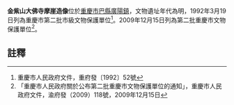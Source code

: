 {{msg:重慶市文物保護單位
|名稱 = 金紫山大佛寺摩崖造像
|編號 = 27
|圖片 = 
|級別 = 4
|分類 = 
|時代 = 明
|地点 = [[巴縣|巴縣]][[廣陽鎮|廣陽鎮]]
|坐標 = 
|登錄 = 1992年3月19日
}}
{{msg:重慶市文物保護單位
|名稱 = 金紫山大佛寺摩崖造像
|編號 = 97
|圖片 = 
|級別 = 6
|分類 = 
|時代 = 明代
|地点 = [[南岸區|南岸區]][[廣陽鎮|廣陽鎮]]大佛村
|坐標 = 
|登錄 = 2009年12月15日
}}
'''金紫山大佛寺摩崖造像'''位於[[重慶市|重慶市]][[巴縣|巴縣]][[廣陽鎮|廣陽鎮]]，文物遺址年代為明，1992年3月19日列為重慶市第二批市級文物保護單位<ref>重慶市人民政府文件，重府發〔1992〕52號</ref>。2009年12月15日列為第二批重慶市文物保護單位<ref>「重慶市人民政府關於公布第二批重慶市文物保護單位的通知」，重慶市人民政府文件，渝府發（2009）118號，2009年12月15日</ref>。
== 註釋 ==
{{reflist}}
{{文物保護單位小作品}}